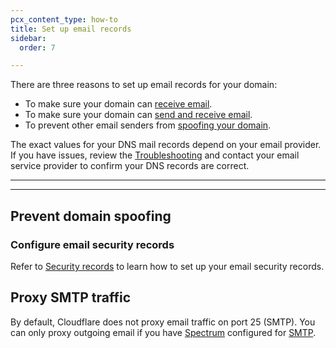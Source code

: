 ```yaml
---
pcx_content_type: how-to
title: Set up email records
sidebar:
  order: 7

---
```



There are three reasons to set up email records for your domain:

* To make sure your domain can [receive email](#receive-email).
* To make sure your domain can [send and receive email](#send-and-receive-email).
* To prevent other email senders from [spoofing your domain](#prevent-domain-spoofing).

The exact values for your DNS mail records depend on your email provider. If you have issues, review the [Troubleshooting](/dns/troubleshooting/email-issues/) and contact your email service provider to confirm your DNS records are correct.

***

<Render file="add-mx-records" product="dns" />

***

## Prevent domain spoofing

<Render file="domain-spoofing" product="dmarc-management" />

### Configure email security records

Refer to [Security records](/dmarc-management/security-records/) to learn how to set up your email security records.

## Proxy SMTP traffic

By default, Cloudflare does not proxy email traffic on port 25 (SMTP). You can only proxy outgoing email if you have [Spectrum](/spectrum/) configured for [SMTP](/spectrum/reference/configuration-options/#smtp).